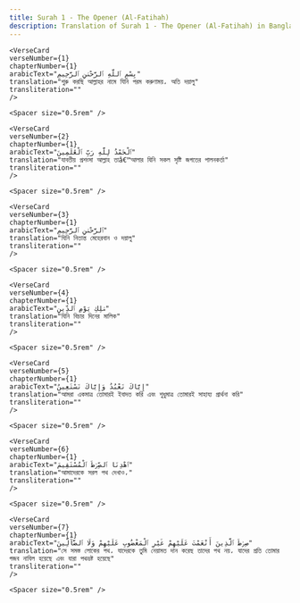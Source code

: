 ```yaml
---
title: Surah 1 - The Opener (Al-Fatihah)  
description: Translation of Surah 1 - The Opener (Al-Fatihah) in Bangla
---
```







    <VerseCard 
    verseNumber={1}
    chapterNumber={1}
    arabicText="بِسْمِ ٱللَّهِ ٱلرَّحْمَٰنِ ٱلرَّحِيمِ"
    translation="শুরু করছি আল্লাহর নামে যিনি পরম করুণাময়، অতি দয়ালু"
    transliteration=""
    />

    <Spacer size="0.5rem" />
                
    <VerseCard 
    verseNumber={2}
    chapterNumber={1}
    arabicText="ٱلْحَمْدُ لِلَّهِ رَبِّ ٱلْعَٰلَمِينَ"
    translation="যাবতীয় প্রশংসা আল্লাহ তাâ€™আলার যিনি সকল সৃষ্টি জগতের পালনকর্তা"
    transliteration=""
    />

    <Spacer size="0.5rem" />
                
    <VerseCard 
    verseNumber={3}
    chapterNumber={1}
    arabicText="ٱلرَّحْمَٰنِ ٱلرَّحِيمِ"
    translation="যিনি নিতান্ত মেহেরবান ও দয়ালু"
    transliteration=""
    />

    <Spacer size="0.5rem" />
                
    <VerseCard 
    verseNumber={4}
    chapterNumber={1}
    arabicText="مَٰلِكِ يَوْمِ ٱلدِّينِ"
    translation="যিনি বিচার দিনের মালিক"
    transliteration=""
    />

    <Spacer size="0.5rem" />
                
    <VerseCard 
    verseNumber={5}
    chapterNumber={1}
    arabicText="إِيَّاكَ نَعْبُدُ وَإِيَّاكَ نَسْتَعِينُ"
    translation="আমরা একমাত্র তোমারই ইবাদত করি এবং শুধুমাত্র তোমারই সাহায্য প্রার্থনা করি"
    transliteration=""
    />

    <Spacer size="0.5rem" />
                
    <VerseCard 
    verseNumber={6}
    chapterNumber={1}
    arabicText="ٱهْدِنَا ٱلصِّرَٰطَ ٱلْمُسْتَقِيمَ"
    translation="আমাদেরকে সরল পথ দেখাও،"
    transliteration=""
    />

    <Spacer size="0.5rem" />
                
    <VerseCard 
    verseNumber={7}
    chapterNumber={1}
    arabicText="صِرَٰطَ ٱلَّذِينَ أَنْعَمْتَ عَلَيْهِمْ غَيْرِ ٱلْمَغْضُوبِ عَلَيْهِمْ وَلَا ٱلضَّآلِّينَ"
    translation="সে সমস্ত লোকের পথ، যাদেরকে তুমি নেয়ামত দান করেছ তাদের পথ নয়، যাদের প্রতি তোমার গজব নাযিল হয়েছে এবং যারা পথভ্রষ্ট হয়েছে"
    transliteration=""
    />

    <Spacer size="0.5rem" />
                